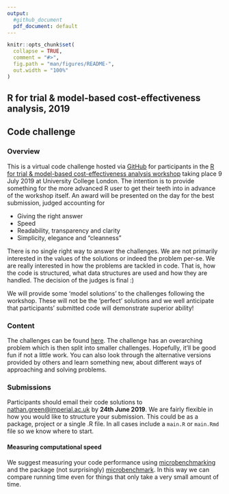 ```yaml
---
output:
  #github_document
  pdf_document: default
---
```


<!-- README.md is generated from README.Rmd. Please edit that file -->

```r
knitr::opts_chunk$set(
  collapse = TRUE,
  comment = "#>",
  fig.path = "man/figures/README-",
  out.width = "100%"
)
```

## R for trial & model-based cost-effectiveness analysis, 2019
## Code challenge

### Overview
This is a virtual code challenge hosted via [GitHub](https://github.com/) for participants in the [R for trial & model-based cost-effectiveness analysis workshop](http://www.statistica.it/gianluca/teaching/r-hta-workshop/2019/) taking place 9 July 2019 at University College London.
The intention is to provide something for the more advanced R user to get their teeth into in advance of the workshop itself.
An award will be presented on the day for the best submission, judged accounting for

* Giving the right answer
* Speed
* Readability, transparency and clarity
* Simplicity, elegance and "cleanness"

There is no single right way to answer the challenges. We are not primarily interested in the values of the solutions or indeed the problem per-se.
We are really interested in how the problems are tackled in code. That is, how the code is structured, what data structures are used and how they are handled.
The decision of the judges is final :)

We will provide some 'model solutions' to the challenges following the workshop.
These will not be the 'perfect' solutions and we well anticipate that participants' submitted code will demonstrate superior ability!

### Content
The challenges can be found [here](http://htmlpreview.github.io/?https://github.com/Health-Economics-in-R/CEA.code.challenge2019/blob/master/challenges.html).
The challenge has an overarching problem which is then split into smaller challenges. Hopefully, it'll be good fun if not a little work.
You can also look through the alternative versions provided by others and learn something new, about different ways of approaching and solving problems.


### Submissions
Participants should email their code solutions to [nathan.green@imperial.ac.uk](mailto:nathan.green@imperial.ac.uk) by __24th June 2019__.
We are fairly flexible in how you would like to structure your submission. This could be as a package, project or a single .R file.
In all cases include a `main.R` or `main.Rmd` file so we know where to start.

#### Measuring computational speed
We suggest measuring your code performance using [microbenchmarking](http://adv-r.had.co.nz/Performance.html)
and the package (not surprisingly) [microbenchmark](https://cran.r-project.org/web/packages/microbenchmark/).
In this way we can compare running time even for things that only take a very small amount of time.
